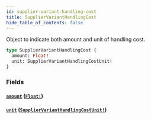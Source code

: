 ```yaml
---
id: supplier-variant-handling-cost
title: SupplierVariantHandlingCost
hide_table_of_contents: false
---
```



Object to indicate both amount and unit of handling cost.

```graphql
type SupplierVariantHandlingCost {
  amount: Float!
  unit: SupplierVariantHandlingCostUnit!
}
```


### Fields

#### [`amount`](#) ([`Float!`](/supply/api/graphql-admin/reference/scalars/float))




#### [`unit`](#) ([`SupplierVariantHandlingCostUnit!`](/supply/api/graphql-admin/reference/enums/supplier-variant-handling-cost-unit))






